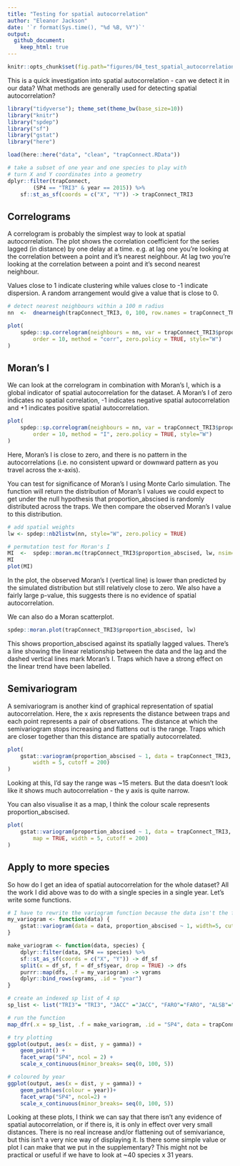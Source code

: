```yaml
---
title: "Testing for spatial autocorrelation"
author: "Eleanor Jackson"
date: '`r format(Sys.time(), "%d %B, %Y")`'
output: 
  github_document:
    keep_html: true
---
```

```r
knitr::opts_chunk$set(fig.path="figures/04_test_spatial_autocorrelation/")
```

This is a quick investigation into spatial autocorrelation - can we detect it in our data? What methods are generally used for detecting spatial autocorrelation?

```r
library("tidyverse"); theme_set(theme_bw(base_size=10))
library("knitr")
library("spdep")
library("sf")
library("gstat")
library("here")

load(here::here("data", "clean", "trapConnect.RData"))

# take a subset of one year and one species to play with
# turn X and Y coordinates into a geometry
dplyr::filter(trapConnect, 
		(SP4 == "TRI3" & year == 2015)) %>%
	sf::st_as_sf(coords = c("X", "Y")) -> trapConnect_TRI3
```

## Correlograms

A correlogram is probably the simplest way to look at spatial autocorrelation. The plot shows the correlation coefficient for the series lagged (in distance) by one delay at a time. e.g. at lag one you're looking at the correlation between a point and it's nearest neighbour. At lag two you're looking at the correlation between a point and it's second nearest neighbour.

Values close to 1 indicate clustering while values close to -1 indicate dispersion. A random arrangement would give a value that is close to 0.

```r

# detect nearest neighbours within a 100 m radius
nn  <-  dnearneigh(trapConnect_TRI3, 0, 100, row.names = trapConnect_TRI3$trap) 

plot(
	spdep::sp.correlogram(neighbours = nn, var = trapConnect_TRI3$proportion_abscised, 
		order = 10, method = "corr", zero.policy = TRUE, style="W")
)

```

## Moran's I

We can look at the correlogram in combination with Moran's I, which is a global indicator of spatial autocorrelation for the dataset. A Moran's I of zero indicates no spatial correlation, -1 indicates negative spatial autocorrelation and +1 indicates positive spatial autocorrelation.

```r
plot(
	spdep::sp.correlogram(neighbours = nn, var = trapConnect_TRI3$proportion_abscised, 
		order = 10, method = "I", zero.policy = TRUE, style="W")
)
```

Here, Moran’s I is close to zero, and there is no pattern in the autocorrelations (i.e. no consistent upward or downward pattern as you travel across the x-axis). 

You can test for significance of Moran's I using Monte Carlo simulation. The function will return the distribution of Moran’s I values we could expect to get under the null hypothesis that proportion_abscised is randomly distributed across the traps. We then compare the observed Moran’s I value to this distribution. 

```r

# add spatial weights
lw <- spdep::nb2listw(nn, style="W", zero.policy = TRUE) 

# permutation test for Moran's I
MI  <-  spdep::moran.mc(trapConnect_TRI3$proportion_abscised, lw, nsim=599, zero.policy = TRUE) 
MI
plot(MI) 
```

In the plot, the observed Moran's I (vertical line) is lower than predicted by the simulated distribution but still relatively close to zero. We also have a fairly large p-value, this suggests there is no evidence of spatial autocorrelation.

We can also do a Moran scatterplot.

```r
spdep::moran.plot(trapConnect_TRI3$proportion_abscised, lw)
```

This shows proportion_abscised against its spatially lagged values. There's a line showing the linear relationship between the data and the lag and the dashed vertical lines mark Moran's I. Traps which have a strong effect on the linear trend have been labelled.

## Semivariogram

A semivariogram is another kind of graphical representation of spatial autocorrelation. Here, the x axis represents the distance between traps and each point represents a pair of observations. The distance at which the semivariogram stops increasing and flattens out is the range. Traps which are closer together than this distance are spatially autocorrelated.

```r
plot(
	gstat::variogram(proportion_abscised ~ 1, data = trapConnect_TRI3, 
		width = 5, cutoff = 200) 
)
```

Looking at this, I'd say the range was ~15 meters. But the data doesn't look like it shows much autocorrelation - the y axis is quite narrow.

You can also visualise it as a map, I think the colour scale represents proportion_abscised.

```r
plot(
	gstat::variogram(proportion_abscised ~ 1, data = trapConnect_TRI3, 
		map = TRUE, width = 5, cutoff = 200)
)
```

## Apply to more species

So how do I get an idea of spatial autocorrelation for the whole dataset? All the work I did above was to do with a single species in a single year. Let's write some functions.

```r
# I have to rewrite the variogram function because the data isn't the first argument
my_variogram <- function(data) {
	gstat::variogram(data = data, proportion_abscised ~ 1, width=5, cutoff = 100)
}

make_variogram <- function(data, species) {
	dplyr::filter(data, SP4 == species) %>%
	sf::st_as_sf(coords = c("X", "Y")) -> df_sf
	split(x = df_sf, f = df_sf$year, drop = TRUE) -> dfs
	purrr::map(dfs, .f = my_variogram) -> vgrams
	dplyr::bind_rows(vgrams, .id = "year")
}

# create an indexed sp list of 4 sp
sp_list <- list("TRI3"= "TRI3", "JACC" ="JACC", "FARO"="FARO", "ALSB"="ALSB")

# run the function
map_dfr(.x = sp_list, .f = make_variogram, .id = "SP4", data = trapConnect) -> output

# try plotting
ggplot(output, aes(x = dist, y = gamma)) +
	geom_point() +
	facet_wrap("SP4", ncol = 2) +
	scale_x_continuous(minor_breaks= seq(0, 100, 5))

# coloured by year
ggplot(output, aes(x = dist, y = gamma)) +
	geom_path(aes(colour = year))+
	facet_wrap("SP4", ncol=2) +
	scale_x_continuous(minor_breaks= seq(0, 100, 5))
```

Looking at these plots, I think we can say that there isn't any evidence of spatial autocorrelation, or if there is, it is only in effect over very small distances. There is no real increase and/or flattening out of semivariance, but this isn't a very nice way of displaying it. Is there some simple value or plot I can make that we put in the supplementary? This might not be practical or useful if we have to look at ~40 species x 31 years.
